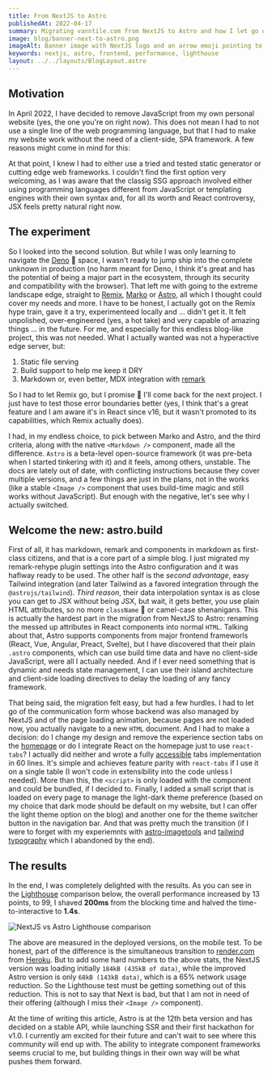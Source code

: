```yaml
---
title: From NextJS to Astro
publishedAt: 2022-04-17
summary: Migrating vanntile.com from NextJS to Astro and how I let go of React in favor of static site generation.
image: blog/banner-next-to-astro.png
imageAlt: Banner image with NextJS logo and an arrow emoji pointing to the Astro logo
keywords: nextjs, astro, frontend, performance, lighthouse
layout: ../../layouts/BlogLayout.astro
---
```


## Motivation

In April 2022, I have decided to remove JavaScript from my own personal website
(yes, the one you're on right now). This does not mean I had to not use a single
line of the web programming language, but that I had to make my website work
without the need of a client-side, SPA framework. A few reasons might come in
mind for this:

<ReasonList title="Why use server-side web frameworks?" items={content.reasons} />

At that point, I knew I had to either use a tried and tested static generator or
cutting edge web frameworks. I couldn't find the first option very welcoming, as
I was aware that the classig SSG approach involved either using programming
languages different from JavaScript or templating engines with their own syntax
and, for all its worth and React controversy, JSX feels pretty natural right now.

## The experiment

So I looked into the second solution. But while I was only learning to navigate
the [Deno](https://deno.land/) 🦕 space, I wasn't ready to jump ship into the
complete unknown in production (no harm meant for Deno, I think it's great and
has the potential of being a major part in the ecosystem, through its security
and compatibility with the browser). That left me with going to the extreme
landscape edge, straight to [Remix](https://remix.run),
[Marko](https://markojs.com) or [Astro](https://astro.build), all which I
thought could cover my needs and more. I have to be honest, I actually got on
the Remix hype train, gave it a try, experimenteed locally and ... didn't get it.
It felt unpolished, over-engineered (yes, a hot take) and very capable of
amazing things ... in the future. For me, and especially for this endless
blog-like project, this was not needed. What I actually wanted was not a
hyperactive edge server, but:

1. Static file serving
2. Build support to help me keep it DRY
3. Markdown or, even better, MDX integration with [remark](https://remark.js.org/)

So I had to let Remix go, but I promise 🙏 I'll come back for the next project.
I just have to test those error boundaries better (yes, I think that's a great
feature and I am aware it's in React since v16, but it wasn't promoted to its
capabilities, which Remix actually does).

I had, in my endless choice, to pick between Marko and Astro, and the third
criteria, along with the native `<Markdown />` component, made all the
difference. `Astro` is a beta-level open-source framework (it was pre-beta when
I started tinkering with it) and it feels, among others, unstable. The docs are
lately out of date, with conflicting instructions because they cover multiple
versions, and a few things are just in the plans, not in the works (like a
stable `<Image />` component that uses build-time magic and still works without
JavaScript). But enough with the negative, let's see why I actually switched.

## Welcome the new: astro.build

First of all, it has markdown, remark and components in markdown as first-class
citizens, and that is a core part of a simple blog. I just migrated my
remark-rehype plugin settings into the Astro configuration and it was haflway
ready to be used. The other half is the *second advantage*, easy Tailwind
integration (and later Tailwind as a favored integration through the
`@astrojs/tailwind`). *Third reason*, their data interpolation syntax is as
close you can get to JSX without being JSX, but wait, it gets better, you use
plain HTML attributes, so no more `className` 🎉 or camel-case shenanigans. This
is actually the hardest part in the migration from NextJS to Astro: renaming the
messed up attributes in React components into normal `HTML`. Talking about that,
Astro supports components from major frontend frameworls (React, Vue, Angular,
Preact, Svelte), but I have discovered that their plain `.astro` components,
which can use build time data and have no client-side JavaScript, were all I
actually needed. And if I ever need something that is dynamic and needs state
management, I can use their island architecture and client-side loading
directives to delay the loading of any fancy framework.

That being said, the migration felt easy, but had a few hurdles. I had to let go
of the communication form whose backend was also managed by NextJS and of the
page loading animation, because pages are not loaded now, you actually navigate
to a new `HTML` document. And I had to make a decision: do I change my design
and remove the experience section tabs on the
[homepage](https://vanntile.com#section-experience) or do I integrate React on
the homepage just to use `react-tabs`? I actually did neither and wrote a fully
[accessible](http://web-accessibility.carnegiemuseums.org/code/tabs/) tabs
implementation in 60 lines. It's simple and achieves
feature parity with `react-tabs` if I use it on a single table (I won't code
in extensibility into the code unless I needed). More than this, the `<script>`
is only loaded with the component and could be bundled, if I decided to.
Finally, I added a small script that is loaded on every page to manage the
light-dark theme preference (based on my choice that dark mode should be default
on my website, but I can offer the light theme option on the blog) and another
one for the theme switcher button in the navigation bar. And that was pretty
much the transition (if I were to forget with my experiemnts with
[astro-imagetools](https://astro-imagetools-docs.vercel.app/en/introduction) and
[tailwind typography](https://tailwindcss.com/docs/typography-plugin) which I
abandoned by the end).

## The results

In the end, I was completely delighted with the results. As you can see in the
[Lighthouse](https://github.com/GoogleChrome/lighthouse) comparison below, the
overall performance increased by 13 points, to 99, I shaved **200ms** from
the blocking time and halved the time-to-interactive to **1.4s**.

![NextJS vs Astro Lighthouse comparison](/assets/blog/next-to-astro/lighthouse-comparison.png)

The above are measured in the deployed versions, on the mobile test. To be
honest, part of the difference is the simultaneous transition to
[render.com](https://render.com/) from [Heroku](https://www.heroku.com/). But to
add some hard numbers to the above stats, the NextJS version was loading
initially `184kB (435kB of data)`, while the improved Astro version is only
`68kB (143kB data)`, which is a 65% network usage reduction. So the Lighthouse
test must be getting something out of this reduction. This is not to say that
Next is bad, but that I am not in need of their offering (although I miss their
`<Image />` component).

At the time of writing this article, Astro is at the 12th beta version and has
decided on a stable API, while launching SSR and their first hackathon for v1.0.
I currently am excited for their future and can't wait to see where this
community will end up with. The ability to integrate component frameworks seems
crucial to me, but building things in their own way will be what pushes them
forward.
